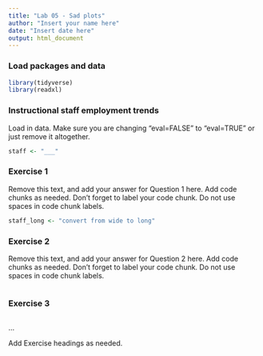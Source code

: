 ```yaml
---
title: "Lab 05 - Sad plots"
author: "Insert your name here"
date: "Insert date here"
output: html_document
---
```


### Load packages and data

```r
library(tidyverse) 
library(readxl) 
```

### Instructional staff employment trends

Load in data. Make sure you are changing "eval=FALSE" to "eval=TRUE" or just remove it altogether.

```r
staff <- "___"
```

### Exercise 1

Remove this text, and add your answer for Question 1 here.
Add code chunks as needed.
Don't forget to label your code chunk.
Do not use spaces in code chunk labels.

```r
staff_long <- "convert from wide to long"
```

### Exercise 2

Remove this text, and add your answer for Question 2 here.
Add code chunks as needed.
Don't forget to label your code chunk.
Do not use spaces in code chunk labels.

```r

```

### Exercise 3

```r

```

...

Add Exercise headings as needed.

